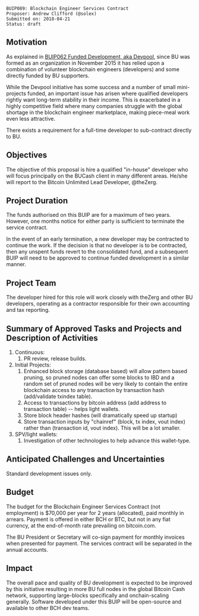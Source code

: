 <pre>
BUIP089: Blockchain Engineer Services Contract
Proposer: Andrew Clifford (@solex)
Submitted on: 2018-04-21
Status: draft
</pre>

==Motivation==

As explained in [[https://bitco.in/forum/threads/buip062-funded-development-aka-devpool.2591/|BUIP062 Funded Development, aka Devpool]], since BU was formed as an organization in November 2015 it has relied upon a combination of volunteer blockchain engineers (developers) and some directly funded by BU supporters.

While the Devpool initiative has some success and a number of small mini-projects funded, an important issue has arisen where qualified developers rightly want long-term stability in their income. This is exacerbated in a highly competitive field where many companies struggle with the global shortage in the blockchain engineer marketplace, making piece-meal work even less attractive.

There exists a requirement for a full-time developer to sub-contract directly to BU.

==Objectives==

The objective of this proposal is hire a qualified "in-house" developer who will focus principally on the BUCash client in many different areas. He/she will report to the Bitcoin Unlimited Lead Developer, @theZerg.

==Project Duration==

The funds authorised on this BUIP are for a maximum of two years. However, one months notice for either party is sufficient to terminate the service contract.

In the event of an early termination, a new developer may be contracted to continue the work. If the decision is that no developer is to be contracted, then any unspent funds revert to the consolidated fund, and a subsequent BUIP will need to be approved to continue funded development in a similar manner.

==Project Team==

The developer hired for this role will work closely with theZerg and other BU developers, operating as a contractor responsible for their own accounting and tax reporting.

==Summary of Approved Tasks and Projects and Description of Activities==

#Continuous:
##PR review, release builds.
#Initial Projects:
##Enhanced block storage (database based) will allow pattern based pruning, so pruned nodes can offer some blocks to IBD and a random set of pruned nodes will be very likely to contain the entire blockchain access to any transaction by transaction hash (add/validate txindex table).
##Access to transactions by bitcoin address (add address to transaction table) -- helps light wallets.
##Store block header hashes (will dramatically speed up startup)
##Store transaction inputs by "chainref" (block, tx index, vout index) rather than (transaction id, vout index). This will be a lot smaller.
#SPV/light wallets:
##Investigation of other technologies to help advance this wallet-type.


==Anticipated Challenges and Uncertainties==

Standard development issues only.

==Budget==

The budget for the Blockchain Engineer Services Contract (not employment) is $70,000 per year for 2 years (allocated), paid monthly in arrears.
Payment is offered in either BCH or BTC, but not in any fiat currency, at the end-of-month rate prevailing on bitcoin.com.

The BU President or Secretary will co-sign payment for monthly invoices when presented for payment.
The services contract will be separated in the annual accounts.

==Impact==

The overall pace and quality of BU development is expected to be improved by this initiative resulting in more BU full nodes in the global Bitcoin Cash network, supporting large-blocks specifically and onchain-scaling generally. Software developed under this BUIP will be open-source and available to other BCH dev teams.
